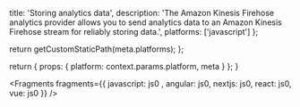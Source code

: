 
  title: 'Storing analytics data',
  description:
    'The Amazon Kinesis Firehose analytics provider allows you to send analytics data to an Amazon Kinesis Firehose stream for reliably storing data.',
  platforms: ['javascript']
};

  return getCustomStaticPath(meta.platforms);
};

  return {
    props: {
      platform: context.params.platform,
      meta
    }
  };
}


<Fragments fragments={{  javascript: js0 , angular: js0, nextjs: js0, react: js0, vue: js0 }} />

[comment]: <> (TODO rewrite Need to get clarity on whether I can use multiple pluggable for analytics at the same time. So for Personalize and Kinesis.)
